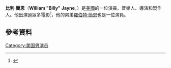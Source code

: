 {{Infobox person |
|image        =   |
|
| name        = Billy Jayne
| birth_name   = William Jayne 
| birth_date   = {{birth date and age|1969|04|10}}
| birth_place  = 紐約皇后區
| othername   = Billy Jacoby, William Jayne
| occupation  = 演員，音樂人，導演
| years_active = 1977–2003
| spouse      = April Wayne}}
'''比利·簡恩'''（'''William "Billy" Jayne'''，{{bd|1969年|4月10日}}）是[[美國|美國]]的一位演員、音樂人、導演和製作人。他出演過眾多電影<ref>{{cite web|url=http://movies.nytimes.com/person/219960/Billy-Jayne|title=The New York Times|publisher=The New York Times|accessdate=2012-01-15}}</ref>，他的弟弟[[羅伯特·簡恩|羅伯特·簡恩]]也是一位演員。
==參考資料==
{{Reflist}}
[[Category:美国男演员|Category:美国男演员]]